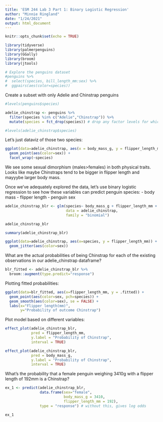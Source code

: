 ```yaml
---
title: 'ESM 244 Lab 3 Part 1: Binary Logistic Regression'
author: "Minnie Ringland"
date: "1/24/2021"
output: html_document
---
```


```r
knitr::opts_chunk$set(echo = TRUE)

library(tidyverse)
library(palmerpenguins)
library(GGally)
library(broom)
library(jtools)
```

```r
# Explore the penguins dataset
#penguins %>% 
#  select(species, bill_length_mm:sex) %>% 
#  ggpairs(aes(color=species))
```

Create a subset with only Adelie and Chinstrap penguins
```r

#levels(penguins$species)

adelie_chinstrap <- penguins %>%
  filter(species %in% c("Adelie","Chinstrap")) %>% 
  mutate(species = fct_drop(species)) # drop any factor levels for which there are no observations left

#levels(adelie_chinstrap$species)

```

Let's just dataviz of those two species:
```r
ggplot(data=adelie_chinstrap, aes(x = body_mass_g, y = flipper_length_mm)) +
  geom_point(aes(color=sex)) +
  facet_wrap(~species)

```
We see some sexual dimorphism (males>females) in both physical traits. Looks like maybe Chinstraps tend to be bigger in flipper length and mayyybe larger body mass.

Once we've adequately explored the data, let's use binary logistic regression to see how these variables can predict penguin species:
- body mass
- flipper length
- penguin sex

```r
adelie_chinstrap_blr <- glm(species~ body_mass_g + flipper_length_mm + sex,
                            data = adelie_chinstrap,
                            family = "binomial")

adelie_chinstrap_blr

summary(adelie_chinstrap_blr)
```

```r
ggplot(data=adelie_chinstrap, aes(x=species, y = flipper_length_mm)) +
  geom_jitter(aes(color=sex))
```

What are the actual probabilities of being Chinstrap for each of the existing observations in our adelie_chinstrap dataframe?

```r
blr_fitted <- adelie_chinstrap_blr %>% 
  broom::augment(type.predict="response")
```

Plotting fitted probabilities:
```r
ggplot(data=blr_fitted, aes(x=flipper_length_mm, y = .fitted)) +
  geom_point(aes(color=sex, pch=species)) +
  geom_smooth(aes(color=sex), se = FALSE) +
  labs(x="Flipper length(mm)",
       y="Probability of outcome Chinstrap")
```

Plot model based on different variables:
```r

effect_plot(adelie_chinstrap_blr,
            pred = flipper_length_mm,
            y.label = "Probability of Chinstrap",
            interval = TRUE)

effect_plot(adelie_chinstrap_blr,
            pred = body_mass_g,
            y.label = "Probability of Chinstrap",
            interval = TRUE)

```


What's the probability that a female penguin weighing 3410g with a flipper length of 192mm is a Chinstrap?

```r
ex_1 <- predict(adelie_chinstrap_blr,
                data.frame(sex="female",
                           body_mass_g = 3410,
                           flipper_length_mm = 192),
                type = "response") # without this, gives log odds

ex_1
```

